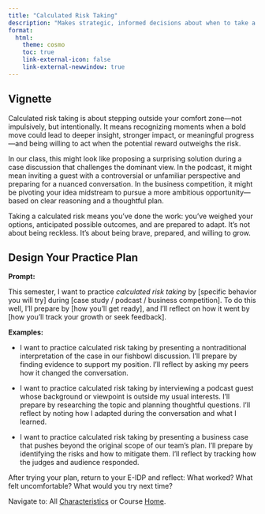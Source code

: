 ```yaml
---
title: "Calculated Risk Taking"
description: "Makes strategic, informed decisions about when to take a risk, not reckless."
format: 
  html: 
    theme: cosmo
    toc: true
    link-external-icon: false
    link-external-newwindow: true
---
```


## Vignette

Calculated risk taking is about stepping outside your comfort zone—not impulsively, but intentionally. It means recognizing moments when a bold move could lead to deeper insight, stronger impact, or meaningful progress—and being willing to act when the potential reward outweighs the risk.

In our class, this might look like proposing a surprising solution during a case discussion that challenges the dominant view. In the podcast, it might mean inviting a guest with a controversial or unfamiliar perspective and preparing for a nuanced conversation. In the business competition, it might be pivoting your idea midstream to pursue a more ambitious opportunity—based on clear reasoning and a thoughtful plan.

Taking a calculated risk means you've done the work: you've weighed your options, anticipated possible outcomes, and are prepared to adapt. It’s not about being reckless. It’s about being brave, prepared, and willing to grow.

## Design Your Practice Plan

**Prompt:**

This semester, I want to practice *calculated risk taking* by [specific behavior you will try] during [case study / podcast / business competition]. To do this well, I’ll prepare by [how you’ll get ready], and I’ll reflect on how it went by [how you’ll track your growth or seek feedback].

**Examples:**

- I want to practice calculated risk taking by presenting a nontraditional interpretation of the case in our fishbowl discussion. I’ll prepare by finding evidence to support my position. I’ll reflect by asking my peers how it changed the conversation.

- I want to practice calculated risk taking by interviewing a podcast guest whose background or viewpoint is outside my usual interests. I’ll prepare by researching the topic and planning thoughtful questions. I’ll reflect by noting how I adapted during the conversation and what I learned.

- I want to practice calculated risk taking by presenting a business case that pushes beyond the original scope of our team’s plan. I’ll prepare by identifying the risks and how to mitigate them. I’ll reflect by tracking how the judges and audience responded.

After trying your plan, return to your E-IDP and reflect: What worked? What felt uncomfortable? What would you try next time?

::: footer
Navigate to: All [Characteristics](https://laurenchenarides.github.io/csu-arec-224/mentors/eidp.html#instructions) or Course [Home](https://laurenchenarides.github.io/csu-arec-224/).
:::
